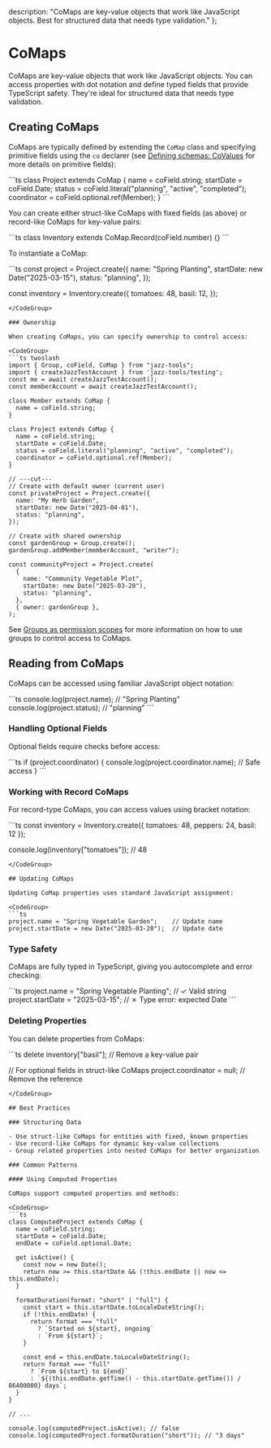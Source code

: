 
  description: "CoMaps are key-value objects that work like JavaScript objects. Best for structured data that needs type validation."
};

# CoMaps

CoMaps are key-value objects that work like JavaScript objects. You can access properties with dot notation and define typed fields that provide TypeScript safety. They're ideal for structured data that needs type validation.

## Creating CoMaps

CoMaps are typically defined by extending the `CoMap` class and specifying primitive fields using the `co` declarer (see [Defining schemas: CoValues](/docs/schemas/covalues) for more details on primitive fields):

<CodeGroup>
```ts
class Project extends CoMap {
  name = coField.string;
  startDate = coField.Date;
  status = coField.literal("planning", "active", "completed");
  coordinator = coField.optional.ref(Member);
}
```
</CodeGroup>

You can create either struct-like CoMaps with fixed fields (as above) or record-like CoMaps for key-value pairs:

<CodeGroup>
```ts
class Inventory extends CoMap.Record(coField.number) {}
```
</CodeGroup>

To instantiate a CoMap:

<CodeGroup>
```ts
const project = Project.create({
  name: "Spring Planting",
  startDate: new Date("2025-03-15"),
  status: "planning",
});

const inventory = Inventory.create({
  tomatoes: 48,
  basil: 12,
});

```
</CodeGroup>

### Ownership

When creating CoMaps, you can specify ownership to control access:

<CodeGroup>
```ts twoslash
import { Group, coField, CoMap } from "jazz-tools";
import { createJazzTestAccount } from 'jazz-tools/testing';
const me = await createJazzTestAccount();
const memberAccount = await createJazzTestAccount();

class Member extends CoMap {
  name = coField.string;
}

class Project extends CoMap {
  name = coField.string;
  startDate = coField.Date;
  status = coField.literal("planning", "active", "completed");
  coordinator = coField.optional.ref(Member);
}

// ---cut---
// Create with default owner (current user)
const privateProject = Project.create({
  name: "My Herb Garden",
  startDate: new Date("2025-04-01"),
  status: "planning",
});

// Create with shared ownership
const gardenGroup = Group.create();
gardenGroup.addMember(memberAccount, "writer");

const communityProject = Project.create(
  {
    name: "Community Vegetable Plot",
    startDate: new Date("2025-03-20"),
    status: "planning",
  },
  { owner: gardenGroup },
);
```
</CodeGroup>

See [Groups as permission scopes](/docs/groups/intro) for more information on how to use groups to control access to CoMaps.

## Reading from CoMaps

CoMaps can be accessed using familiar JavaScript object notation:

<CodeGroup>
```ts
console.log(project.name);      // "Spring Planting"
console.log(project.status);    // "planning"
```
</CodeGroup>

### Handling Optional Fields

Optional fields require checks before access:

<CodeGroup>
```ts
if (project.coordinator) {
  console.log(project.coordinator.name);  // Safe access
}
```
</CodeGroup>

### Working with Record CoMaps

For record-type CoMaps, you can access values using bracket notation:

<CodeGroup>
```ts
const inventory = Inventory.create({
  tomatoes: 48,
  peppers: 24,
  basil: 12
});

console.log(inventory["tomatoes"]);  // 48
```
</CodeGroup>

## Updating CoMaps

Updating CoMap properties uses standard JavaScript assignment:

<CodeGroup>
```ts
project.name = "Spring Vegetable Garden";    // Update name
project.startDate = new Date("2025-03-20");  // Update date
```
</CodeGroup>

### Type Safety

CoMaps are fully typed in TypeScript, giving you autocomplete and error checking:

<CodeGroup>
```ts
project.name = "Spring Vegetable Planting";  // ✓ Valid string
project.startDate = "2025-03-15";  // ✗ Type error: expected Date
```
</CodeGroup>


### Deleting Properties

You can delete properties from CoMaps:

<CodeGroup>
```ts
delete inventory["basil"];  // Remove a key-value pair

// For optional fields in struct-like CoMaps
project.coordinator = null;  // Remove the reference
```
</CodeGroup>

## Best Practices

### Structuring Data

- Use struct-like CoMaps for entities with fixed, known properties
- Use record-like CoMaps for dynamic key-value collections
- Group related properties into nested CoMaps for better organization

### Common Patterns

#### Using Computed Properties

CoMaps support computed properties and methods:

<CodeGroup>
```ts
class ComputedProject extends CoMap {
  name = coField.string;
  startDate = coField.Date;
  endDate = coField.optional.Date;

  get isActive() {
    const now = new Date();
    return now >= this.startDate && (!this.endDate || now <= this.endDate);
  }

  formatDuration(format: "short" | "full") {
    const start = this.startDate.toLocaleDateString();
    if (!this.endDate) {
      return format === "full"
        ? `Started on ${start}, ongoing`
        : `From ${start}`;
    }

    const end = this.endDate.toLocaleDateString();
    return format === "full"
      ? `From ${start} to ${end}`
      : `${(this.endDate.getTime() - this.startDate.getTime()) / 86400000} days`;
  }
}

// ...

console.log(computedProject.isActive); // false
console.log(computedProject.formatDuration("short")); // "3 days"
```
</CodeGroup>
